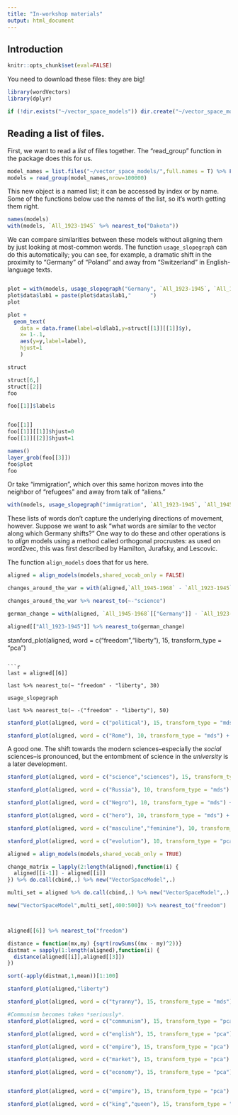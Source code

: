 ```yaml
---
title: "In-workshop materials"
output: html_document
---
```


## Introduction

```r
knitr::opts_chunk$set(eval=FALSE)
```

You need to download these files: they are big!

```r
library(wordVectors)
library(dplyr)

if (!dir.exists("~/vector_space_models")) dir.create("~/vector_space_models")

```


## Reading a list of files.

First, we want to read a *list* of files together. The "read_group" function in the package does this for us.

```r

model_names = list.files("~/vector_space_models/",full.names = T) %>% Filter(function(x) {grepl("(All_).*.bin",x)},.)
models = read_group(model_names,nrow=100000)

```


This new object is a named list; it can be accessed by index or by name. Some of the functions below use the names of the list, so it's worth getting them right.

```r
names(models)
with(models, `All_1923-1945` %>% nearest_to("Dakota"))
```

We can compare similarities between these models without aligning them by just looking at most-common words. The function `usage_slopegraph` can do this automatically; you can see, for example, a dramatic shift in the proximity to "Germany" of "Poland" and away from "Switzerland" in English-language texts.


```r
```

``` r
plot = with(models, usage_slopegraph("Germany", `All_1923-1945`, `All_1945-1968`))
plot$data$lab1 = paste(plot$data$lab1,"      ")
plot
```

```r
plot + 
  geom_text(
    data = data.frame(label=oldlab1,y=struct[[1]][[1]]$y),
    x= 1-.1,
    aes(y=y,label=label),
    hjust=1
    )

struct 

struct[6,]
struct[[2]]
foo

foo[[1]]$labels


foo[[1]]
foo[[1]][[1]]$hjust=0
foo[[1]][[2]]$hjust=1

names()
layer_grob(foo[[3]])
foo$plot
foo
```

Or take "immigration", which over this same horizon moves into the neighbor of "refugees" and away from talk of "aliens."

``` r
with(models, usage_slopegraph("immigration", `All_1923-1945`, `All_1945-1968`))
```

These lists of words don't capture the underlying directions of movement, however. Suppose we want to ask "what words are similar to the vector along which Germany shifts?" 
One way to do these and other operations is to *align* models using a method called orthogonal procrustes: as used on word2vec, this was first described by Hamilton, Jurafsky, and Lescovic.

The function `align_models` does that for us here.

```r
aligned = align_models(models,shared_vocab_only = FALSE)
```

```r
changes_around_the_war = with(aligned,`All_1945-1968` - `All_1923-1945`)

changes_around_the_war %>% nearest_to(~-"science")

german_change = with(aligned, `All_1945-1968`[["Germany"]] - `All_1923-1945`[["Germany"]])

aligned[["All_1923-1945"]] %>% nearest_to(german_change)

```

stanford_plot(aligned, word = c("freedom","liberty"), 15, transform_type = "pca")
```

```r

last = aligned[[6]]

last %>% nearest_to(~ "freedom" - "liberty", 30)

usage_slopegraph

last %>% nearest_to(~ -("freedom" - "liberty"), 50)
```

```r


stanford_plot(aligned, word = c("political"), 15, transform_type = "mds")
```

```r
stanford_plot(aligned, word = c("Rome"), 10, transform_type = "mds") + theme_bw()
```

A good one. The shift towards the modern sciences--especially the *social* sciences--is pronounced, but the entombment of science in the *university* is a later development.

```r
stanford_plot(aligned, word = c("science","sciences"), 15, transform_type = "mds") + theme_bw()
```

```r
stanford_plot(aligned, word = c("Russia"), 10, transform_type = "mds")
```


```r
stanford_plot(aligned, word = c("Negro"), 10, transform_type = "mds") + theme_bw()
```



```r
stanford_plot(aligned, word = c("hero"), 10, transform_type = "mds") + theme_bw()
```


```r
stanford_plot(aligned, word = c("masculine","feminine"), 10, transform_type = "mds") + theme_bw()
```

```r
stanford_plot(aligned, word = c("evolution"), 10, transform_type = "pca") + theme_bw()
```


```r
aligned = align_models(models,shared_vocab_only = TRUE)

change_matrix = lapply(2:length(aligned),function(i) {
  aligned[[i-1]] - aligned[[i]]
}) %>% do.call(cbind,.) %>% new("VectorSpaceModel",.)

multi_set = aligned %>% do.call(cbind,.) %>% new("VectorSpaceModel",.)

new("VectorSpaceModel",multi_set[,400:500]) %>% nearest_to("freedom")



aligned[[6]] %>% nearest_to("freedom")

```

```r

distance = function(mx,my) {sqrt(rowSums((mx - my)^2))}
distmat = sapply(1:length(aligned),function(i) {
  distance(aligned[[i]],aligned[[3]])
})

sort(-apply(distmat,1,mean))[1:100]

stanford_plot(aligned,"liberty")

stanford_plot(aligned, word = c("tyranny"), 15, transform_type = "mds")

#Communism becomes taken *seriously*.
stanford_plot(aligned, word = c("communism"), 15, transform_type = "pca")

stanford_plot(aligned, word = c("english"), 15, transform_type = "pca")

stanford_plot(aligned, word = c("empire"), 15, transform_type = "pca")

stanford_plot(aligned, word = c("market"), 15, transform_type = "pca")

stanford_plot(aligned, word = c("economy"), 15, transform_type = "pca")


stanford_plot(aligned, word = c("empire"), 15, transform_type = "pca")

stanford_plot(aligned, word = c("king","queen"), 15, transform_type = "pca")

```
